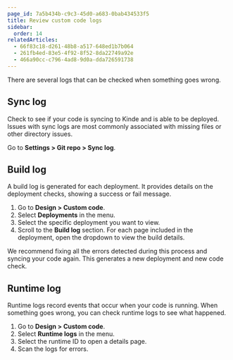 ```yaml
---
page_id: 7a5b434b-c9c3-45d0-a683-0bab434533f5
title: Review custom code logs
sidebar:
  order: 14
relatedArticles:
  - 66f83c18-d261-48b8-a517-648ed1b7b064
  - 261fb4ed-83e5-4f92-8f52-8da22749a92e
  - 466a90cc-c796-4ad8-9d0a-dda726591738
---
```


There are several logs that can be checked when something goes wrong.

## Sync log

Check to see if your code is syncing to Kinde and is able to be deployed. Issues with sync logs are most commonly associated with missing files or other directory issues.

Go to **Settings > Git repo > Sync log**.

## Build log

A build log is generated for each deployment. It provides details on the deployment checks, showing a success or fail message.

1. Go to **Design > Custom code**.
2. Select **Deployments** in the menu.
3. Select the specific deployment you want to view.
4. Scroll to the **Build log** section. For each page included in the deployment, open the dropdown to view the build details.

We recommend fixing all the errors detected during this process and syncing your code again. This generates a new deployment and new code check.

## Runtime log

Runtime logs record events that occur when your code is running. When something goes wrong, you can check runtime logs to see what happened.

1. Go to **Design > Custom code**.
2. Select **Runtime logs** in the menu.
3. Select the runtime ID to open a details page.
4. Scan the logs for errors.
